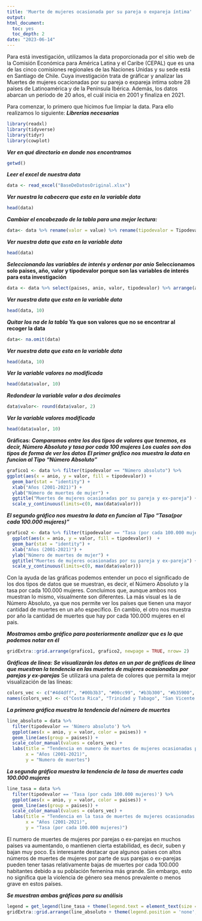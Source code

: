 ```yaml
---
title: 'Muerte de mujeres ocasionada por su pareja o expareja íntima'
output: 
html_document: 
  toc: yes
  toc_depth: 2
date: "2023-06-14"
---
```


Para está investigación, utilizamos la data proporcionada por el sitio web de la Comisión Económica para América Latina y el Caribe (CEPAL) que es una de las cinco comisiones regionales de las Naciones Unidas y su sede está en Santiago de Chile. Cuya investigación trata de gráficar y analizar las Muertes de mujeres ocacionadas por su pareja o expareja íntima sobre 28 países de Latinoamérica y de la Península Ibérica. Además, los datos abarcan un período de 20 años, el cuál inicia en 2001 y finaliza en 2021.

Para comenzar, lo primero que hicimos fue limpiar la data. Para ello realizamos lo siguiente:
***Librerías necesarias***
```r
library(readxl)
library(tidyverse)
library(tidyr)
library(cowplot)
```

***Ver en qué directorio en donde nos encontramos***
```r
getwd()
```

***Leer el excel de nuestra data***
```r
data <- read_excel("BaseDeDatosOriginal.xlsx")
```

***Ver nuestra la cabecera que esta en la variable data***
```r
head(data)
```

***Cambiar el encabezado de la tabla para una mejor lectura:***
```r
data<- data %>% rename(valor = value) %>% rename(tipodevalor = Tipodevalor) %>% rename(paises = País__ESTANDAR) %>% rename(anio = Años__ESTANDAR)

```

***Ver nuestra data que esta en la variable data***
```r
head(data)
```


***Seleccionando las variables de interés y ordenar por anio***
**Seleccionamos solo paises, año, valor y tipodevalor porque son las variables de interés para esta investigación**
```r
data <- data %>% select(paises, anio, valor, tipodevalor) %>% arrange(anio)
```

***Ver nuestra data que esta en la variable data***
```r
head(data, 10)
```

***Quitar los na de la tabla***
**Ya que son valores que no se encontrar al recoger la data**
```r
data<- na.omit(data)
```

***Ver nuestra data que esta en la variable data***
```r
head(data, 10)
```

***Ver la variable valores no modificada***
```r
head(data$valor, 10)
```

***Redondear la variable valor a dos decimales***
```r
data$valor<- round(data$valor, 2)
```

***Ver la variable valores modificada***
```r
head(data$valor, 10)
```
**Gráficas:**
***Comparamos entre los dos tipos de valores que tenemos, es decir, Número Absoluto y tasa por cada 100 mujeres***
***Los cuales son dos tipos de forma de ver los datos***
***El primer gráfico nos muestra la data en funcion al Tipo "Número Absoluto"***

```r
grafico1 <- data %>% filter(tipodevalor == "Número absoluto") %>%
ggplot(aes(x = anio, y = valor, fill = tipodevalor)) +
  geom_bar(stat = "identity") +
  xlab("Años (2001-2021)") +
  ylab("Número de muertes de mujer") +
  ggtitle("Muertes de mujeres ocasionadas por su pareja y ex-pareja") +
  scale_y_continuous(limits=c(0, max(data$valor)))
```

***El segundo gráfico nos muestra la data en funcion al Tipo "Tasa(por cada 100.000 mujeres)"***

```r
grafico2 <- data %>% filter(tipodevalor == "Tasa (por cada 100.000 mujeres)") %>%
  ggplot(aes(x = anio, y = valor, fill = tipodevalor))  +
  geom_bar(stat = "identity") +
  xlab("Años (2001-2021)") +
  ylab("Número de muertes de mujer") + 
  ggtitle("Muertes de mujeres ocasionadas por su pareja y ex-pareja") +
  scale_y_continuous(limits=c(0, max(data$valor)))
```

Con la ayuda de las gráficas podemos entender un poco el significado de los dos tipos de datos que se muestran, es decir, el Número Absoluto y la tasa por cada 100.000 mujeres. Concluimos que, aunque ambos nos muestran lo mismo, visualmente son diferentes. La más visual es la de Número Absoluto, ya que nos permite ver los países que tienen una mayor cantidad de muertes en un año específico. En cambio, el otro nos muestra por año la cantidad de muertes que hay por cada 100.000 mujeres en el pais.

***Mostramos ambo gráfico para posteriormente analizar que es lo que podemos notar en él***
```r
gridExtra::grid.arrange(grafico1, grafico2, newpage = TRUE, nrow= 2)
```

***Gráficas de línea:***
***Se visualizarán los datos en un par de gráficas de línea que muestran la tendencia en las muertes de mujeres ocasionadas por parejas y ex-parejas***
Se utilizará una paleta de colores que permita la mejor visualización de las líneas:
```r
colors_vec <- c("#4d4dff", "#00b3b3", "#00cc99", "#b3b300", "#b35900", "#cc99cc", "#ff4d4d", "#808080", "#ff9933", "#6666ff", "#00e6e6", "#b3b3b3", "#ff66ff", "#ffcc99", "#99ff99", "#ff6666", "#b3b300", "#00b3b3", "#ff99cc", "#6666ff", "#ffcc00", "#cc00cc", "#ff4d4d", "#00cc00", "#b35900", "#4d4dff", "#808080", "#FF9933", "#99E6E6", "#FF99CC", "#6666FF", "#FFCC70", "#CC00CC")
names(colors_vec) <- c("Costa Rica", "Trinidad y Tabago", "San Vicente y las Granadinas", "Colombia", "España", "Granada", "Jamaica", "Nicaragua", "Puerto Rico", "República Dominicana", "Santa Lucía", "Suriname", "Dominica", "Saint Kitts y Nevis", "Islas Vírgenes Británicas", "Anguila", "Antigua y Barbuda", "Guyana", "Montserrat", "Chile", "Paraguay", "Uruguay", "Perú", "Honduras", "Barbados", "Belice", "El Salvador", "Argentina", "Venezuela (República Bolivariana de)", "Ecuador", "Portugal", "Cuba", "Panamá")
```

***La primera gráfica muestra la tendencia del número de muertes***
```r
line_absoluto = data %>%
  filter(tipodevalor == 'Número absoluto') %>%
  ggplot(aes(x = anio, y = valor, color = paises)) +
  geom_line(aes(group = paises)) +
  scale_color_manual(values = colors_vec) +
  labs(title = "Tendencia en numero de muertes de mujeres ocasionadas por parejas y  ex-parejas",
       x = "Años (2001-2021)",
       y = "Numero de muertes") 
```

***La segunda gráfica muestra la tendencia de la tasa de muertes cada 100.000 mujeres***
```r
line_tasa = data %>%
  filter(tipodevalor == 'Tasa (por cada 100.000 mujeres)') %>%
  ggplot(aes(x = anio, y = valor, color = paises)) +
  geom_line(aes(group = paises)) +
  scale_color_manual(values = colors_vec) +
  labs(title = "Tendencia en la tasa de muertes de mujeres ocasionadas por parejas y  ex-parejas",
       x = "Años (2001-2021)",
       y = "Tasa (por cada 100.000 mujeres)") 
```

El numero de muertes de mujeres por parejas o ex-parejas en muchos paises va aumentando, o mantienen cierta estabilidad, es decir, suben y bajan muy poco. Es interesante destacar que algunos países con altos números de muertes de mujeres por parte de sus parejas o ex-parejas pueden tener tasas relativamente bajas de muertes por cada 100.000 habitantes debido a su población femenina más grande. Sin embargo, esto no significa que la violencia de género sea menos prevalente o menos grave en estos países.

***Se muestran ambas gráficas para su análisis***
```r
legend = get_legend(line_tasa + theme(legend.text = element_text(size = 6)))
gridExtra::grid.arrange(line_absoluto + theme(legend.position = 'none', plot.title = element_blank()), line_tasa + theme(legend.position = 'none', plot.title = element_blank()), left = NULL, right = legend, newpage = TRUE, top = NULL, bottom = NULL)
```



